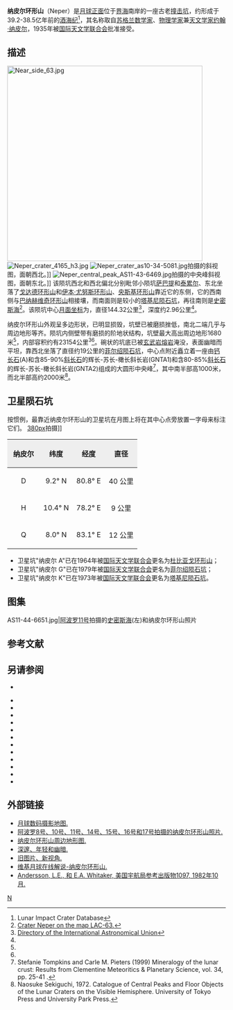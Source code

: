 {{lunar crater data|
 image=Neper LROC.jpg|240px|
 caption=[[月球勘测轨道飞行器|月球勘测轨道飞行器]]拍摄的图像|
 latitude=8.76|
 N_or_S=N|
 longitude=84.58|
 E_or_W=E|
 diameter=144.32公里|
 depth=2.96公里|
 colong=343|
 eponym=[[约翰·纳皮尔|约翰·纳皮尔]]}}

'''纳皮尔环形山'''（Neper）是[[月球正面|月球正面]]位于[[界海|界海]]南岸的一座古老[[撞击坑|撞击坑]]，约形成于39.2-38.5亿年前的[[酒海纪|酒海纪]]<ref name=LICD>Lunar Impact Crater Database</ref>，其名称取自[[苏格兰|苏格兰]][[数学家|数学家]]、[[物理学家|物理学家]]兼[[天文学家|天文学家]][[约翰·纳皮尔|约翰·纳皮尔]]，1935年被[[国际天文学联合会|国际天文学联合会]]批准接受。

==描述==
[[Image:Near_side_63.jpg|450px]]  
[[Image:Neper_crater_4165_h3.jpg|thumb]]
[[Image:Neper_crater_as10-34-5081.jpg|thumb]]拍摄的斜视图，面朝西北。]]
[[Image:Neper_central_peak_AS11-43-6469.jpg|thumb]]拍摄的中央峰斜视图，面朝东北。]]  
该陨坑西北和西北偏北分别毗邻小陨坑[[萨巴提陨石坑|萨巴提]]和[[泰累尔陨石坑|泰累尔]]、东北坐落了[[戈达德陨石坑|戈达德环形山]]和[[伊本·尤努斯环形山|伊本·尤努斯环形山]]、[[央斯基环形山|央斯基环形山]]靠近它的东侧，它的西南侧与[[巴纳赫维奇环形山|巴纳赫维奇环形山]]相接壤，而南面则是较小的[[塔基尼陨石坑|塔基尼陨石坑]]，再往南则是[[史密斯海|史密斯海]]<ref>[http://planetarynames.wr.usgs.gov/images/Lunar/lac_63_lo.pdf Crater Neper on the map LAC-63.]</ref>。该陨坑中心[[月面坐标|月面坐标]]为{{Coord|8.76|N|84.58|E|globe:Moon|nogoogle=1|noosm=1}}，直径144.32公里<ref name="IAU">[http://planetarynames.wr.usgs.gov/Feature/4208 Directory of the International Astronomical Union]</ref>，深度约2.96公里<ref name="LICD"/>。

纳皮尔环形山外观呈多边形状，已明显损毁，坑壁已被磨损挫低，南北二端几乎与周边地形等齐。陨坑内侧壁带有磨损的阶地状结构，坑壁最大高出周边地形1680米<ref name="LICD"/>，内部容积约有23154公里<sup>3</sup><ref name="LICD"/>。碗状的坑底已被[[玄武岩|玄武岩]][[熔岩|熔岩]]淹没，表面幽暗而平坦，靠西北坐落了直径约19公里的[[菲尔绍陨石坑|菲尔绍陨石坑]]，中心点附近矗立着一座由[[钙长石|钙长石]](A)和含85-90%[[斜长石|斜长石]]的辉长-苏长-橄长斜长岩(GNTA1)和含80-85%[[斜长石|斜长石]]的辉长-苏长-橄长斜长岩(GNTA2)组成的大圆形中央峰<ref>Stefanie Tompkins and Carle M. Pieters (1999) Mineralogy of the lunar crust: Results from Clementine Meteoritics & Planetary Science, vol. 34, pp. 25-41 .</ref>，其中南半部高1000米，而北半部高约2000米<ref>Naosuke Sekiguchi, 1972. Catalogue of Central Peaks and Floor Objects of the Lunar Craters on the Visible Hemisphere. University of Tokyo Press and University Park Press.</ref>。

==卫星陨石坑==
按惯例，最靠近纳皮尔环形山的卫星坑在月图上将在其中心点旁放置一字母来标注它们。
[[image:Neper_-_LROC_-_WAC.JPG|380px]]拍摄]]
{| class="wikitable"
!width="25%" style="background:#eeeeee;" |纳皮尔 
!width="25%" style="background:#eeeeee;" |纬度
!width="25%" style="background:#eeeeee;" |经度
!width="25%" style="background:#eeeeee;" |直径
|-
|align="center"|D
|align="center"|9.2° N
|align="center"|80.8° E
|align="center"|40 公里
|-
|align="center"|H
|align="center"|10.4° N
|align="center"|78.2° E
|align="center"|9 公里
|-
|align="center"|Q
|align="center"|8.0° N
|align="center"|83.1° E
|align="center"|12 公里
|}{{clear}}
* 卫星坑"纳皮尔 A"已在1964年被[[国际天文学联合会|国际天文学联合会]]更名为[[杜比亚戈陨石坑|杜比亚戈环形山]]；
* 卫星坑"纳皮尔 G"已在1979年被[[国际天文学联合会|国际天文学联合会]]更名为[[菲尔绍陨石坑|菲尔绍陨石坑]]；
* 卫星坑"纳皮尔 K"已在1973年被[[国际天文学联合会|国际天文学联合会]]更名为[[塔基尼陨石坑|塔基尼陨石坑]]。

==图集==
<gallery>
AS11-44-6651.jpg|[[阿波罗11号|阿波罗11号]]拍摄的[[史密斯海|史密斯海]](左)和纳皮尔环形山照片
</gallery>

==参考文献==
{{Reflist}}

==另请参阅==
*{{cite news
 |last        = Gladstone-Millar
 |first       = Lynne
 |date        = March 29, 2003
 |title       = Forgotten genius still burns bright
 |publisher   = Edinburgh News
 |url         = http://edinburghnews.scotsman.com/index.cfm?id=373482003
 |accessdate  = 2007-09-06
 |archiveurl  = https://web.archive.org/web/20071021012032/http://edinburghnews.scotsman.com/index.cfm?id=373482003
 |archivedate = 2007-10-21
 |deadurl     = yes
}}
{{refbegin}}
* {{cite book
  | last1 = Andersson
  | first1 = L. E.
  | last2 = Whitaker
  | first2 = E. A.
  | authorlink2 = Ewen Whitaker
  | date = 1982
  | title = [[NASA|NASA]] Catalogue of Lunar Nomenclature
  | publisher = NASA RP-1097
  | ref = harv
  }}
* {{cite web
  | last = Blue
  | first = Jennifer
  | date = July 25, 2007
  | title = Gazetteer of Planetary Nomenclature
  | publisher = [[United_States_Geological_Survey|USGS]]
  | url = http://planetarynames.wr.usgs.gov/
  | accessdate = 2007-08-05
  | ref = harv
  }}
* {{cite book
  | last1 = Bussey
  | first1 = B.
  | authorlink1 = Ben Bussey
  | last2 = Spudis
  | first2 = P.
  | authorlink2 = Paul Spudis
  | date = 2004
  | title = The Clementine Atlas of the Moon
  | publisher = Cambridge University Press
  | location = New York
  | isbn = 978-0-521-81528-4
  | ref = harv
  }}
* {{cite book
  | last1 = Cocks
  | first1 = Elijah E.
  | last2 = Cocks
  | first2 = Josiah C.
  | date = 1995
  | title = Who's Who on the Moon: A Biographical Dictionary of Lunar Nomenclature
  | url = https://archive.org/details/isbn_9780936389271
  | publisher = Tudor Publishers
  | isbn = 978-0-936389-27-1
  | ref = harv
  }}
* {{cite web
  | last = McDowell
  | first = Jonathan
  | date = July 15, 2007
  | url = http://host.planet4589.org/astro/lunar/
  | title = Lunar Nomenclature
  | publisher = Jonathan's Space Report
  | accessdate = 2007-10-24
  | ref = harv
  }}
* {{cite journal| last1 = Menzel| first1 = D. H.| last2 = Minnaert| first2 = M.| last3 = Levin| first3 = B.| last4 = Dollfus| first4 = A.| last5 = Bell| first5 = B.| title = Report on Lunar Nomenclature by the Working Group of Commission 17 of the IAU| doi = 10.1007/BF00171763| journal = Space Science Reviews| volume = 12| issue = 2| pages = 136–186| year = 1971| pmid = | pmc =| bibcode = 1971SSRv...12..136M| ref = harv}}
* {{cite book
  | first = Patrick
  | last = Moore
  | authorlink = Patrick Moore
  | date = 2001
  | title = On the Moon
  | url = https://archive.org/details/patrickmooreonmo00patr
  | publisher = Sterling Publishing Co
  | isbn = 978-0-304-35469-6
  | ref = harv
  }}
* {{cite book
  | first = Fred W.
  | last = Price
  | date = 1988
  | title = The Moon Observer's Handbook
  | publisher = Cambridge University Press
  | isbn = 978-0-521-33500-3
  | ref = harv
  }}
* {{cite book
  | last = Rükl
  | first = Antonín
  | authorlink = Antonín Rükl
  | date = 1990
  | title = Atlas of the Moon
  | publisher = Kalmbach Books
  | isbn = 978-0-913135-17-4
  | ref = harv
  }}
* {{cite book
  | last = Webb
  | first = Rev. T. W.
  | authorlink = Thomas William Webb
  | date = 1962
  | title = Celestial Objects for Common Telescopes
  | url = https://archive.org/details/celestialobjects00webb
  | edition = 6th revised
  | publisher = Dover
  | isbn = 978-0-486-20917-3
  | ref = harv
  }}
* {{cite book
  | first = Ewen A.
  | last = Whitaker
  | authorlink = Ewen Whitaker
  | date = 1999
  | title = Mapping and Naming the Moon
  | publisher = Cambridge University Press
  | isbn = 978-0-521-62248-6
  | ref = harv
  }}
* {{cite book
  | first = Peter T.
  | last = Wlasuk
  | date = 2000
  | title = Observing the Moon
  | publisher = Springer
  | isbn = 978-1-85233-193-1
  | ref = harv
 }}
{{refend}}

==外部链接==
*[http://www.lpi.usra.edu/resources/lunar_orbiter/bin/srch_nam.shtml?Neper%7C0 月球数码摄影地图.]
*[http://www.lpi.usra.edu/resources/apollo/search/feature/?feature=Neper 阿波罗8号、10号、11号、14号、15号、16号和17号拍摄的纳皮尔环形山照片.]
*[http://www.lpi.usra.edu/resources/mapcatalog/LTO/lto63b4_1/ 纳皮尔环形山周边地形图.]
*[https://web.archive.org/web/20150324134521/http://www.lpod.org/?m=20070113 深邃、年轻和幽暗.]
*[https://web.archive.org/web/20150324073312/http://www.lpod.org/?m=20071110 旧图片、新视角.]
*[https://the-moon.wikispaces.com/Neper 维基月球在线解说-纳皮尔环形山.]
*[http://planet4589.org/astro/lunar/RP-1097.pdf Andersson, L.E., 和 E.A. Whitaker, 美国宇航局参考出版物1097, 1982年10月.]

[[Category:月球环形山|N]]
{{月球環形山 (L-N)}}